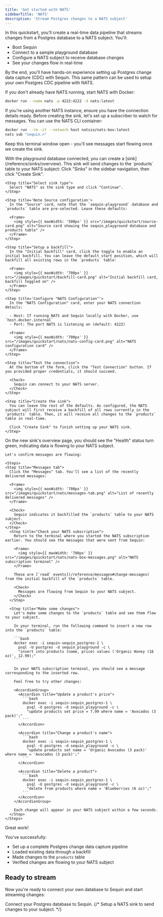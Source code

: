 ```yaml
---
title: 'Get started with NATS'
sidebarTitle: 'NATS'
description: 'Stream Postgres changes to a NATS subject'
---
```



In this quickstart, you'll create a real-time data pipeline that streams changes from a Postgres database to a NATS subject. You'll:

- Boot Sequin
- Connect to a sample playground database 
- Configure a NATS subject to receive database changes
- See your changes flow in real-time

By the end, you'll have hands-on experience setting up Postgres change data capture (CDC) with Sequin. This same pattern can be used to setup your own Postgres CDC pipeline with NATS.

<Steps titleSize="h2">
 <Step title="Boot NATS" icon="database">
  If you don't already have NATS running, start NATS with Docker:

  ```bash
  docker run --name nats -p 4222:4222 -d nats:latest
  ```

  <Note>
    If you're using another NATS instance, ensure you have the connection details ready.
  </Note>
 </Step>

 <QuickstartInitialSteps />

 <Step title="Subscribe to NATS" icon="eye">
  Before creating the sink, let's set up a subscriber to watch for messages. You can use the NATS CLI container:

  ```bash
  docker run --rm -it --network host natsio/nats-box:latest
  nats sub "sequin.>"
  ```

  Keep this terminal window open - you'll see messages start flowing once we create the sink.
 </Step>

 <Step title="Create a NATS Sink" icon="database">
  With the playground database connected, you can create a [sink](/reference/sinks/overview). This sink will send changes to the `products` table to your NATS subject:

  <Steps>
    <Step title="Navigate to Sinks">
      Click "Sinks" in the sidebar navigation, then click "Create Sink".
    </Step>

    <Step title="Select sink type">
      Select "NATS" as the sink type and click "Continue".
    </Step>

    <Step title='Note Source configuration'>
      In the "Source" card, note that the `sequin-playground` database and `products` table are pre-selected. Leave these defaults:

      <Frame>
        <img style={{ maxWidth: '500px' }} src="/images/quickstart/source-card.png" alt="Source card showing the sequin_playground database and products table" />
      </Frame>
    </Step>

    <Step title="Setup a backfill">
      In the "Initial backfill" card, click the toggle to enable an initial backfill. You can leave the default start position, which will backfill all existing rows in the `products` table:

      <Frame>
        <img style={{ maxWidth: '700px' }} src="/images/quickstart/backfill-card.png" alt="Initial backfill card, backfill toggled on" />
      </Frame>
    </Step>

    <Step title='Configure "NATS Configuration"'>
      In the "NATS Configuration" card, enter your NATS connection details:

      - Host: If running NATS and Sequin locally with Docker, use `host.docker.internal`
      - Port: The port NATS is listening on (default: 4222)

      <Frame>
        <img style={{ maxWidth: '700px' }} src="/images/quickstart/nats/nats-config-card.png" alt="NATS configuration card" />
      </Frame>
    </Step>

    <Step title="Test the connection">
      At the bottom of the form, click the "Test Connection" button. If you provided proper credentials, it should succeed.

      <Check>
        Sequin can connect to your NATS server.
      </Check>
    </Step>

    <Step title="Create the sink">
      You can leave the rest of the defaults. As configured, the NATS subject will first receive a backfill of all rows currently in the `products` table. Then, it will receive all changes to the `products` table in real-time.

      Click "Create Sink" to finish setting up your NATS sink.
    </Step>
  </Steps>
 </Step>

  <Step title="See changes flow to your NATS subject" icon="waveform-lines">
    On the new sink's overview page, you should see the "Health" status turn green, indicating data is flowing to your NATS subject.

    Let's confirm messages are flowing:

    <Steps>
    <Step title="Messages tab">
      Click the "Messages" tab. You'll see a list of the recently delivered messages:

      <Frame>
        <img style={{ maxWidth: '700px' }} src="/images/quickstart/nats/messages-tab.png" alt="List of recently delivered messages" />
      </Frame>

      <Check>
        Sequin indicates it backfilled the `products` table to your NATS subject.
      </Check>
    </Step>
      <Step title="Check your NATS subscription">
        Return to the terminal where you started the NATS subscription earlier. You should see the messages that were sent from Sequin:

        <Frame>
          <img style={{ maxWidth: '700px' }} src="/images/quickstart/nats/nats-box-messages.png" alt="NATS subscription terminal" />
        </Frame>

        These are [`read` events](/reference/messages#change-messages) from the initial backfill of the `products` table.

        <Check>
          Messages are flowing from Sequin to your NATS subject.
        </Check>
      </Step>

      <Step title="Make some changes">
        Let's make some changes to the `products` table and see them flow to your subject.

        In your terminal, run the following command to insert a new row into the `products` table:

        ```bash
        docker exec -i sequin-sequin_postgres-1 \
          psql -U postgres -d sequin_playground -c \
          "insert into products (name, price) values ('Organic Honey (16 oz)', 12.99);"
        ```

        In your NATS subscription terminal, you should see a message corresponding to the inserted row.

        Feel free to try other changes:

        <AccordionGroup>
          <Accordion title="Update a product's price">
            ```bash
            docker exec -i sequin-sequin_postgres-1 \
              psql -U postgres -d sequin_playground -c \
              "update products set price = 7.99 where name = 'Avocados (3 pack)';"
            ```
          </Accordion>

          <Accordion title="Change a product's name">
            ```bash
            docker exec -i sequin-sequin_postgres-1 \
              psql -U postgres -d sequin_playground -c \
              "update products set name = 'Organic Avocados (3 pack)' where name = 'Avocados (3 pack)';"
            ```
          </Accordion>

          <Accordion title="Delete a product">
            ```bash
            docker exec -i sequin-sequin_postgres-1 \
              psql -U postgres -d sequin_playground -c \
              "delete from products where name = 'Blueberries (6 oz)';"
            ```
          </Accordion>
        </AccordionGroup>

        Each change will appear in your NATS subject within a few seconds.
      </Step>
    </Steps>
  </Step>
</Steps>

<Check>
  Great work!
</Check>

You've successfully:

- Set up a complete Postgres change data capture pipeline
- Loaded existing data through a backfill
- Made changes to the `products` table
- Verified changes are flowing to your NATS subject

## Ready to stream

Now you're ready to connect your own database to Sequin and start streaming changes:

<CardGroup cols={2}>
  <Card title="Guide: Connect Postgres" icon="elephant" href="/connect-postgres">
    Connect your Postgres database to Sequin.
  </Card>
  {/* <Card title="Guide: Setting up a NATS sink" icon="database" href="/how-to/stream-postgres-to-nats">
    Setup a NATS sink to send changes to your subject.
  </Card> */}
</CardGroup>
